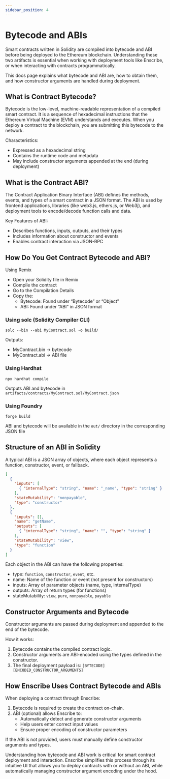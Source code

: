 ```yaml
---
sidebar_position: 4
---
```


# Bytecode and ABIs

Smart contracts written in Solidity are compiled into bytecode and ABI before being deployed to the Ethereum blockchain. Understanding these two artifacts is essential when working with deployment tools like Enscribe, or when interacting with contracts programmatically.

This docs page explains what bytecode and ABI are, how to obtain them, and how constructor arguments are handled during deployment.

## What is Contract Bytecode?

Bytecode is the low-level, machine-readable representation of a compiled smart contract. It is a sequence of hexadecimal instructions that the Ethereum Virtual Machine (EVM) understands and executes.
When you deploy a contract to the blockchain, you are submitting this bytecode to the network.

Characteristics:
- Expressed as a hexadecimal string
- Contains the runtime code and metadata
- May include constructor arguments appended at the end (during deployment)


## What is the Contract ABI?

The Contract Application Binary Interface (ABI) defines the methods, events, and types of a smart contract in a JSON format. The ABI is used by frontend applications, libraries (like web3.js, ethers.js, or Web3j), and deployment tools to encode/decode function calls and data.

Key Features of ABI:
- Describes functions, inputs, outputs, and their types
- Includes information about constructor and events
- Enables contract interaction via JSON-RPC


## How Do You Get Contract Bytecode and ABI?

Using Remix
- Open your Solidity file in Remix
- Compile the contract
- Go to the Compilation Details
- Copy the:
    - Bytecode: Found under “Bytecode” or “Object”
    - ABI: Found under “ABI” in JSON format

### Using solc (Solidity Compiler CLI)
```
solc --bin --abi MyContract.sol -o build/
```
Outputs:
- MyContract.bin → bytecode
- MyContract.abi → ABI file

### Using Hardhat
```
npx hardhat compile
```
Outputs ABI and bytecode in `artifacts/contracts/MyContract.sol/MyContract.json`

### Using Foundry
```
forge build
```
ABI and bytecode will be available in the `out/` directory in the corresponding JSON file


## Structure of an ABI in Solidity

A typical ABI is a JSON array of objects, where each object represents a function, constructor, event, or fallback.

```json
[
  {
    "inputs": [
      { "internalType": "string", "name": "_name", "type": "string" }
    ],
    "stateMutability": "nonpayable",
    "type": "constructor"
  },
  {
    "inputs": [],
    "name": "getName",
    "outputs": [
      { "internalType": "string", "name": "", "type": "string" }
    ],
    "stateMutability": "view",
    "type": "function"
  }
]
```

Each object in the ABI can have the following properties:
- type: `function`, `constructor`, `event`, etc.
- name: Name of the function or event (not present for constructors)
- inputs: Array of parameter objects (name, type, internalType)
- outputs: Array of return types (for functions)
- stateMutability: `view`, `pure`, `nonpayable`, `payable`


## Constructor Arguments and Bytecode

Constructor arguments are passed during deployment and appended to the end of the bytecode.

How it works:
1. Bytecode contains the compiled contract logic.
2. Constructor arguments are ABI-encoded using the types defined in the constructor.
3. The final deployment payload is: `[BYTECODE][ENCODED_CONSTRUCTOR_ARGUMENTS]`

## How Enscribe Uses Contract Bytecode and ABIs

When deploying a contract through Enscribe:

1. Bytecode is required to create the contract on-chain.
2. ABI (optional) allows Enscribe to:
    - Automatically detect and generate constructor arguments
    - Help users enter correct input values
    - Ensure proper encoding of constructor parameters

If the ABI is not provided, users must manually define constructor arguments and types.

Understanding how bytecode and ABI work is critical for smart contract deployment and interaction. Enscribe simplifies this process through its intuitive UI that allows you to deploy contracts with or without an ABI, while automatically managing constructor argument encoding under the hood.
